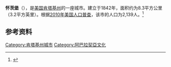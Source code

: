 {{Infobox City 
|chinese_name = 怀茨堡
|official_name = Whitesburg
|image_flag = 
|image_seal = 
|image_skyline = 
|image_map = KYMap-doton-Whitesburg.PNG
|map_caption =
|subdivision_type = [[國家|國家]]
|subdivision_name = {{USA}}
|leader_title = 
|leader_name = 
|subdivision_type1 = [[美國行政區劃|州]]
|subdivision_name1 = [[肯塔基州|肯塔基州]]
|subdivision_type2 = [[肯塔基州行政区划|县]]
|subdivision_name2 = Letcher
|found_title            = 正式立市
|found_date             = 1842年
|area_total = 8.3
|area_land = 
|area_water = 
|population_as_of = 2010
|population_total = 2,139
|population_density = 
|timezone = 
|utc_offset = 
|timezone_DST = 
|utc_offset_DST = 
}}

'''怀茨堡'''（{{lang-en|'''Whitesburg'''}}），是[[美国|美国]][[肯塔基州|肯塔基州]]的一座城市。建立于1842年，面积约为8.3平方公里（3.2平方英里）。根据[[2010年美国人口普查|2010年美国人口普查]]，该市的人口为2,139人。<ref name=census>{{cite web |url = http://www.census.gov/prod/www/abs/decennial/ |title = Census of Population and Housing |publisher = U.S. Census Bureau |accessdate = November 18, 2011 |archive-url = https://web.archive.org/web/20060208103743/http://www.census.gov/prod/www/abs/decennial/ |archive-date = 2006-02-08 |dead-url = yes }}</ref>

== 参考资料 ==
{{reflist}}

[[Category:肯塔基州城市|Category:肯塔基州城市]]
[[Category:阿巴拉契亞文化|Category:阿巴拉契亞文化]]


{{Kentucky-stub}}